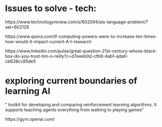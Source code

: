 

# Issues to solve - tech:

https://www.technologyreview.com/s/602094/ais-language-problem/?set=602129

https://www.quora.com/If-computing-powers-were-to-increase-ten-times-how-would-it-impact-current-A-I-research

https://www.linkedin.com/pulse/great-question-21st-century-whose-black-box-do-you-trust-tim-o-reilly?c=d7eeeb0d-cfb9-4ab1-ada6-cb638cc85de5



# exploring current boundaries of learning AI

" toolkit for developing and comparing reinforcement learning algorithms. It supports teaching agents everything from 
walking to playing games" 

https://gym.openai.com/


